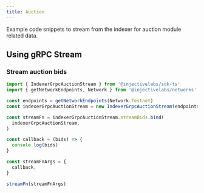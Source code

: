 ```yaml
---
title: Auction
---
```


Example code snippets to stream from the indexer for auction module related data.

## Using gRPC Stream

### Stream auction bids

```ts
import { IndexerGrpcAuctionStream } from '@injectivelabs/sdk-ts'
import { getNetworkEndpoints, Network } from '@injectivelabs/networks'

const endpoints = getNetworkEndpoints(Network.Testnet)
const indexerGrpcAuctionStream = new IndexerGrpcAuctionStream(endpoints.indexer)

const streamFn = indexerGrpcAuctionStream.streamBids.bind(
  indexerGrpcAuctionStream,
)

const callback = (bids) => {
  console.log(bids)
}

const streamFnArgs = {
  callback,
}

streamFn(streamFnArgs)
```
